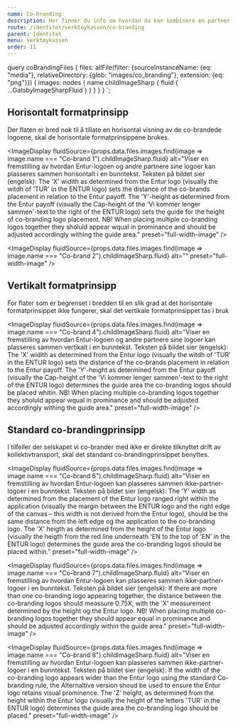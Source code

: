 ```yaml
---
name: Co-branding
description: Her finner du info om hvordan du kan kombinere en partner sitt brand med Entur sitt.
route: /identitet/verktoykassen/co-branding
parent: Identitet
menu: Verktøykassen
order: 11
---
```




query coBrandingFiles {
  files: allFile(filter: {sourceInstanceName: {eq: "media"}, relativeDirectory: {glob: "images/co_branding"}, extension: {eq: "png"}}) {
    images: nodes {
      name
      childImageSharp {
        fluid {
          ...GatsbyImageSharpFluid
        }
      }
    }
  }
}
`;

<PageHeader />

## Horisontalt formatprinsipp

Der flaten er bred nok til å tillate en horisontal visning av de co-brandede logoene, skal de horisontale formatprinsippene brukes.

<ImageDisplay
  fluidSource={props.data.files.images.find(image => image.name === "Co-brand 1").childImageSharp.fluid}
  alt="Viser en fremstilling av hvordan Entur-logoen og andre partnere sine logoer kan plasseres sammen horisontalt i en bunntekst. Teksten på bildet sier (engelsk): The 'X' widith as determined from the Entur logo (visually the witdh of 'TUR' in the ENTUR logo) sets the distance of the co-brands placement in relation to the Entur payoff. The 'Y'-height as determined from the Entur payoff (visually the Cap-height of the 'Vi kommer lenger sammen'-text to the right of the ENTUR logo) sets the guide for the height of co-branding logo placement. NB! When placing multiple co-branding logos together they sholuld appear wqual in prominance and should be adjusted accordingly withing the guide area."
  preset="full-width-image"
/>

<ImageDisplay
  fluidSource={props.data.files.images.find(image => image.name === "Co-brand 2").childImageSharp.fluid}
  alt=""
  preset="full-width-image"
/>

## Vertikalt formatprinsipp

For flater som er begrenset i bredden til en slik grad at det horisontale formatprinsippet ikke fungerer, skal det vertikale formatprinsippet tas i bruk

<ImageDisplay
  fluidSource={props.data.files.images.find(image => image.name === "Co-brand 4").childImageSharp.fluid}
  alt="Viser en fremstilling av hvordan Entur-logoen og andre partnere sine logoer kan plasseres sammen vertikalt i en bunntekst. Teksten på bildet sier (engelsk): The 'X' widith as determined from the Entur logo (visually the witdh of 'TUR' in the ENTUR logo) sets the distance of the co-brands placement in relation to the Entur payoff. The 'Y'-height as determined from the Entur payoff (visually the Cap-height of the 'Vi kommer lenger sammen'-text to the right of the ENTUR logo) determines the guide area the co-branding logos should be placed whitin. NB! When placing multiple co-branding logos together they sholuld appear wqual in prominance and should be adjusted accordingly withing the guide area."
  preset="full-width-image"
/>

## Standard co-brandingprinsipp

I tilfeller der selskapet vi co-brander med ikke er direkte tilknyttet drift av kollektivtransport, skal det standard co-brandingprinsippet benyttes.

<ImageDisplay
  fluidSource={props.data.files.images.find(image => image.name === "Co-brand 6").childImageSharp.fluid}
  alt="Viser en fremstilling av hvordan Entur-logoen kan plasseres sammen ikke-partner-logoer i en bunntekst. Teksten på bildet sier (engelsk): The 'Y' width as determined from the placement of the Entur logo ranged right within the application (visually the margin between the ENTUR logo and the right edge of the canvas – this width is not derived from the Entur logo), should be the same distance from the left edge og the application to the co-branding logo. The 'X' heigth as determined from the height of the Entur logo (visually the heigth from the red line underneath 'EN  to the top of 'EN' in the ENTUR logo) determines the guide area the co-branding logos should be placed within."
  preset="full-width-image"
/>

<ImageDisplay
  fluidSource={props.data.files.images.find(image => image.name === "Co-brand 7").childImageSharp.fluid}
  alt="Viser en fremstilling av hvordan Entur-logoen kan plasseres sammen ikke-partner-logoer i en bunntekst. Teksten på bildet sier (engelsk): If there are more than one co-branding logo appearing together, the distance between the co-branding logos should meassure 0.75X, with the 'X' measurement determined by the height og the Entur logo. NB! When placing multiple co-branding logos together they should appear equal in prominance and should be adjusted accordingly within the guide area."
  preset="full-width-image"
/>

<ImageDisplay
  fluidSource={props.data.files.images.find(image => image.name === "Co-brand 8").childImageSharp.fluid}
  alt="Viser en fremstilling av hvordan Entur-logoen kan plasseres sammen ikke-partner-logoer i en bunntekst. Teksten på bildet sier (engelsk): If the width of the co-branding logo appears wider than the Entur logo using the standard Co-branding rule, the Alternaltive version shoud be used to ensure the Entur logo retains visual prominence. The 'Z' height, as determined from the height within the Entur logo (visually the height of the letters 'TUR' in the ENTUR logo) determines the guide area the co-branding logo should be placed."
  preset="full-width-image"
/>
